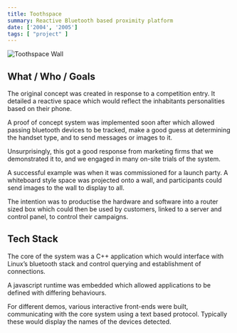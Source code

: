 ```yaml
---
title: Toothspace
summary: Reactive Bluetooth based proximity platform
date: ['2004', '2005']
tags: [ "project" ]
---
```


<Heading e={e} />

![Toothspace Wall](file:///media/toothspace.jpg)

## What / Who / Goals

The original concept was created in response to a competition entry. It detailed a reactive space which would reflect the inhabitants personalities based on their phone.

A proof of concept system was implemented soon after which allowed passing bluetooth devices to be tracked, make a good guess at determining the handset type, and to send messages or images to it. 

Unsurprisingly, this got a good response from marketing firms that we demonstrated it to, and we engaged in many on-site trials of the system.

A successful example was when it was commissioned for a launch party. A whiteboard style space was projected onto a wall, and participants could send images to the wall to display to all.

The intention was to productise the hardware and software into a router sized box which could then be used by customers, linked to a server and control panel, to control their campaigns.


## Tech Stack

The core of the system was a C++ application which would interface with Linux’s bluetooth stack and control querying and establishment of connections.

A javascript runtime was embedded which allowed applications to be defined with differing behaviours.

For different demos, various interactive front-ends were built, communicating with the core system using a text based protocol. Typically these would display the names of the devices detected.


